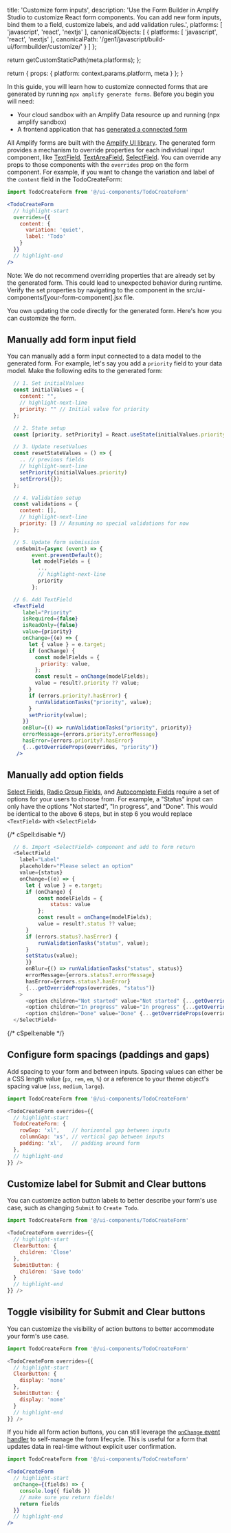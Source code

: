 
  title: 'Customize form inputs',
  description: 'Use the Form Builder in Amplify Studio to customize React form components. You can add new form inputs, bind them to a field, customize labels, and add validation rules.',
  platforms: [
    'javascript',
    'react',
    'nextjs'
  ],
  canonicalObjects: [
    {
      platforms: [
        'javascript',
        'react',
        'nextjs'
      ],
      canonicalPath: '/gen1/javascript/build-ui/formbuilder/customize/'
    }
  ]
};

  return getCustomStaticPath(meta.platforms);
};

  return {
    props: {
      platform: context.params.platform,
      meta
    }
  };
}

In this guide, you will learn how to customize connected forms that are generated by running `npx amplify generate forms`. Before you begin you will need: 

- Your cloud sandbox with an Amplify Data resource up and running (npx amplify sandbox)
- A frontend application that has [generated a connected form](/[platform]/build-ui/formbuilder/)


All Amplify forms are built with the [Amplify UI library](https://ui.docs.amplify.aws/). The generated form provides a mechanism to override properties for each individual input component, like [TextField](https://ui.docs.amplify.aws/react/components/textfield), [TextAreaField](https://ui.docs.amplify.aws/react/components/textareafield), [SelectField](https://ui.docs.amplify.aws/react/components/selectfield). You can override any props to those components with the `overrides` prop on the form component. For example, if you want to change the variation and label of the `content` field in the TodoCreateForm:

```jsx
import TodoCreateForm from '@/ui-components/TodoCreateForm'

<TodoCreateForm
  // highlight-start
  overrides={{
    content: {
      variation: 'quiet',
      label: 'Todo'
    }
  }}
  // highlight-end
/>
```

<Callout>

Note: We do not recommend overriding properties that are already set by the generated form. This could lead to unexpected behavior during runtime. Verify the set properties by navigating to the component in the src/ui-components/[your-form-component].jsx file.

</Callout>
You own updating the code directly for the generated form. Here's how you can customize the form.

## Manually add form input field

You can manually add a form input connected to a data model to the generated form. For example, let's say you add a `priority` field to your data model. Make the following edits to the generated form:

```jsx title="src/ui-components/TodoCreateForm.js"
  // 1. Set initialValues
  const initialValues = {
    content: "",
    // highlight-next-line
    priority: "" // Initial value for priority
  };

  // 2. State setup
  const [priority, setPriority] = React.useState(initialValues.priority);

  // 3. Update resetValues
  const resetStateValues = () => {
    .. // previous fields
    // highlight-next-line
    setPriority(initialValues.priority)
    setErrors({});
  };

  // 4. Validation setup
  const validations = {
    content: [],
    // highlight-next-line
    priority: [] // Assuming no special validations for now
  };

  // 5. Update form submission
   onSubmit={async (event) => {
        event.preventDefault();
        let modelFields = {
          ..,
          // highlight-next-line
          priority
        };

  // 6. Add TextField
  <TextField
     label="Priority"
     isRequired={false}
     isReadOnly={false}
     value={priority}
     onChange={(e) => {
       let { value } = e.target;
       if (onChange) {
         const modelFields = {
           priority: value,
         };
         const result = onChange(modelFields);
         value = result?.priority ?? value;
       }
       if (errors.priority?.hasError) {
         runValidationTasks("priority", value);
       }
       setPriority(value);
     }}
     onBlur={() => runValidationTasks("priority", priority)}
     errorMessage={errors.priority?.errorMessage}
     hasError={errors.priority?.hasError}
     {...getOverrideProps(overrides, "priority")}
   />

```

## Manually add option fields

[Select Fields](https://ui.docs.amplify.aws/react/components/selectfield), [Radio Group Fields](https://ui.docs.amplify.aws/react/components/radiogroupfield), and [Autocomplete Fields](https://ui.docs.amplify.aws/react/components/autocomplete) require a set of options for your users to choose from. For example, a "Status" input can only have the options "Not started", "In progress", and "Done". This would be identical to the above 6 steps, but in step 6 you would replace `<TextField>` with `<SelectField>`

{/* cSpell:disable */}
```js title="src/ui-components/TodoCreateForm.js"
  // 6. Import <SelectField> component and add to form return
  <SelectField
    label="Label" 
    placeholder="Please select an option" 
    value={status} 
    onChange={(e) => {
      let { value } = e.target;
      if (onChange) {
          const modelFields = {
              status: value
          };
          const result = onChange(modelFields);
          value = result?.status ?? value;
      }
      if (errors.status?.hasError) {
          runValidationTasks("status", value);
      }
      setStatus(value);
      }} 
      onBlur={() => runValidationTasks("status", status)}
      errorMessage={errors.status?.errorMessage} 
      hasError={errors.status?.hasError} 
      {...getOverrideProps(overrides, "status")}
    >
      <option children="Not started" value="Not started" {...getOverrideProps(overrides, "statusOption0")}></option>
      <option children="In progress" value="In progress" {...getOverrideProps(overrides, "statusOption1")}></option>
      <option children="Done" value="Done" {...getOverrideProps(overrides, "statusOption2")}></option>
  </SelectField>
```
{/* cSpell:enable */}


## Configure form spacings (paddings and gaps)

Add spacing to your form and between inputs. Spacing values can either be a CSS length value (`px`, `rem`, `em`, `%`) or a reference to your theme object's spacing value (`xss`, `medium`, `large`).

```js
import TodoCreateForm from '@/ui-components/TodoCreateForm'

<TodoCreateForm overrides={{
  // highlight-start
  TodoCreateForm: {
    rowGap: 'xl',    // horizontal gap between inputs
    columnGap: 'xs', // vertical gap between inputs
    padding: 'xl',   // padding around form
  },
  // highlight-end
}} />
```


## Customize label for Submit and Clear buttons

You can customize action button labels to better describe your form's use case, such as changing `Submit` to `Create Todo`.

```js
import TodoCreateForm from '@/ui-components/TodoCreateForm'

<TodoCreateForm overrides={{
  // highlight-start
  ClearButton: {
    children: 'Close'
  },
  SubmitButton: {
    children: 'Save todo'
  }
  // highlight-end
}} />
```

## Toggle visibility for Submit and Clear buttons

You can customize the visibility of action buttons to better accommodate your form's use case.

```js
import TodoCreateForm from '@/ui-components/TodoCreateForm'

<TodoCreateForm overrides={{
  // highlight-start
  ClearButton: {
    display: 'none'
  },
  SubmitButton: {
    display: 'none'
  }
  // highlight-end
}} />
```

If you hide all form action buttons, you can still leverage the [`onChange` event handler](/gen1/[platform]/build-ui/formbuilder/lifecycle/#get-form-data-as-your-user-inputs-data---onchange) to self-manage the form lifecycle. This is useful for a form that updates data in real-time without explicit user confirmation.


```jsx
import TodoCreateForm from '@/ui-components/TodoCreateForm'

<TodoCreateForm
  // highlight-start
  onChange={(fields) => {
    console.log({ fields })
    // make sure you return fields!
    return fields
  }}
  // highlight-end
/>
```
